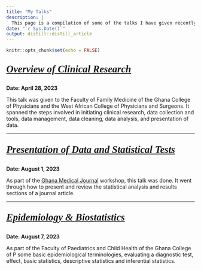 ```yaml
---
title: "My Talks"
description: |
  This page is a compilation of some of the talks I have given recently. To view the slide deck, please click the headings above the description of the talk.
date: "`r Sys.Date()`"
output: distill::distill_article
---
```


```r
knitr::opts_chunk$set(echo = FALSE)
```

<p style="font-family: times, serif; font-size:20pt; font-style: italic; color: #461220;">
    [**Overview of Clinical Research**](https://fammedtalk1.netlify.app)
</p>

**Date: April 28, 2023**

This talk was given to the Faculty of Family Medicine of the Ghana College of Physicians and the West African College of Physicians and Surgeons. It spanned the steps involved in initiating clinical research, data collection and tools, data management, data cleaning, data analysis, and presentation of data. 

***

<p style="font-family: times, serif; font-size:20pt; font-style: italic; color: #461220;">
    [**Presentation of Data and Statistical Tests**](https://gmj-stats.netlify.app)
</p>

**Date: August 1, 2023**

As part of the [Ghana Medical Journal](https://www.ajol.info/index.php/gmj) workshop, this talk was done. It went through how to present and review the statistical analysis and results sections of a journal article. 


----

<p style="font-family: times, serif; font-size:20pt; font-style: italic; color: #461220;">
    [**Epidemiology & Biostatistics**](https://ch-epid-biostat.netlify.app)
</p>

**Date: August 7, 2023**

As part of the Faculty of Paediatrics and Child Health of the Ghana College of P some basic epidemiological terminologies, evaluating a diagnostic test, effect, basic statistics, descriptive statistics and inferential statistics.  

